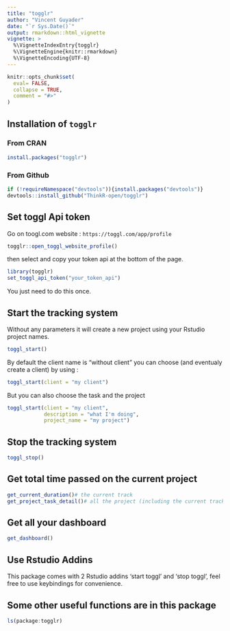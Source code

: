 ---
title: "togglr"
author: "Vincent Guyader"
date: "`r Sys.Date()`"
output: rmarkdown::html_vignette
vignette: >
  %\VignetteIndexEntry{togglr}
  %\VignetteEngine{knitr::rmarkdown}
  %\VignetteEncoding{UTF-8}
---

```{r setup, include = FALSE}
knitr::opts_chunk$set(
  eval= FALSE,
  collapse = TRUE,
  comment = "#>"
)
```

## Installation of `togglr`


### From CRAN

```{r}
install.packages("togglr")
```


### From Github
```R
if (!requireNamespace("devtools")){install.packages("devtools")}
devtools::install_github("ThinkR-open/togglr")
```



## Set toggl Api token

Go on toogl.com website : `https://toggl.com/app/profile` 

```{r}
togglr::open_toggl_website_profile()
```

then select and copy your token api at the bottom of the page.

```{r}
library(togglr)
set_toggl_api_token("your_token_api")
```
You just need to do this once.


## Start the tracking system

Without any parameters it will create a new project using your Rstudio project names. 

```{r}
toggl_start()
```

By default the client name is "without client" you can choose (and eventualy create a client) by using :

```{r}
toggl_start(client = "my client")
```

But you can also choose the task and the project

```{r}
toggl_start(client = "my client",
            description = "what I'm doing",
            project_name = "my project")
```


## Stop the tracking system

```{r}
toggl_stop()
```


## Get total time passed on the current project

```{r}
get_current_duration()# the current track
get_project_task_detail()# all the project (including the current track)

```

## Get all your dashboard

```{r}
get_dashboard()
```


## Use Rstudio Addins

This package comes with 2 Rstudio addins 'start toggl' and 'stop toggl', feel free to use keybindings for convenience.


## Some other useful functions are in this package

```{r}
ls(package:togglr)
```

